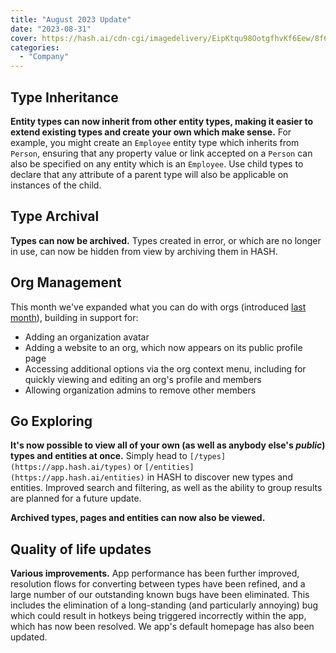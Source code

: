 ```yaml
---
title: "August 2023 Update"
date: "2023-08-31"
cover: https://hash.ai/cdn-cgi/imagedelivery/EipKtqu98OotgfhvKf6Eew/8f6b9ec4-b2dd-446d-d503-075145645100/public
categories: 
  - "Company"
---
```


## Type Inheritance

**Entity types can now inherit from other entity types, making it easier to extend existing types and create your own which make sense.** For example, you might create an `Employee` entity type which inherits from `Person`, ensuring that any property value or link accepted on a `Person` can also be specified on any entity which is an `Employee`. Use child types to declare that any attribute of a parent type will also be applicable on instances of the child.

## Type Archival

**Types can now be archived.** Types created in error, or which are no longer in use, can now be hidden from view by archiving them in HASH.

## Org Management

This month we've expanded what you can do with orgs (introduced [last month](https://hash.ai/blog/july-2023-update)), building in support for:

- Adding an organization avatar
- Adding a website to an org, which now appears on its public profile page
- Accessing additional options via the org context menu, including for quickly viewing and editing an org's profile and members
- Allowing organization admins to remove other members

## Go Exploring

**It's now possible to view all of your own (as well as anybody else's _public_) types and entities at once.** Simply head to `[/types](https://app.hash.ai/types)` or `[/entities](https://app.hash.ai/entities)` in HASH to discover new types and entities. Improved search and filtering, as well as the ability to group results are planned for a future update.

**Archived types, pages and entities can now also be viewed.**

## Quality of life updates

**Various improvements.** App performance has been further improved, resolution flows for converting between types have been refined, and a large number of our outstanding known bugs have been eliminated. This includes the elimination of a long-standing (and particularly annoying) bug which could result in hotkeys being triggered incorrectly within the app, which has now been resolved. We app's default homepage has also been updated.
